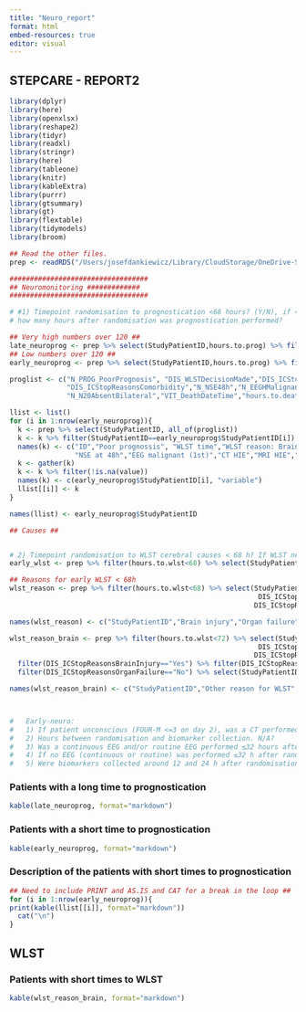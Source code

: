 ```yaml
---
title: "Neuro_report"
format: html
embed-resources: true
editor: visual
---
```


## STEPCARE - REPORT2

```r
library(dplyr)
library(here)
library(openxlsx)
library(reshape2)
library(tidyr)
library(readxl)
library(stringr)
library(here)
library(tableone)
library(knitr)
library(kableExtra)
library(purrr)
library(gtsummary)
library(gt)
library(flextable)
library(tidymodels)
library(broom)

## Read the other files. 
prep <- readRDS("/Users/josefdankiewicz/Library/CloudStorage/OneDrive-SharedLibraries-LundUniversity/cardiacarrest - Documents/STEPCARE/data/RDS/prep.rds")
```


```r
##################################
## Neuromonitoring #############
##################################

# #1) Timepoint randomisation to prognostication <68 hours? (Y/N), if <68 h, 
# how many hours after randomisation was prognostication performed?

## Very high numbers over 120 ##
late_neuroprog <- prep %>% select(StudyPatientID,hours.to.prog) %>% filter(hours.to.prog>120)
## Low numbers over 120 ##
early_neuroprog <- prep %>% select(StudyPatientID,hours.to.prog) %>% filter(hours.to.prog<68)

proglist <- c("N_PROG_PoorPrognosis", "DIS_WLSTDecisionMade","DIS_ICStopReasonsBrainInjury","DIS_ICStopReasonsOrganFailure",
              "DIS_ICStopReasonsComorbidity","N_NSE48h","N_EEGHMalignant1st","N_CT_HIE1st","N_MRI_HIE1st",
              "N_N20AbsentBilateral","VIT_DeathDateTime","hours.to.death")

llist <- list()
for (i in 1:nrow(early_neuroprog)){
  k <- prep %>% select(StudyPatientID, all_of(proglist))
  k <- k %>% filter(StudyPatientID==early_neuroprog$StudyPatientID[i])
  names(k) <- c("ID","Poor prognossis", "WLST time","WLST reason: Brain","WLST reason: Organ Failure","WLST reason: Comorbidity",
                "NSE at 48h","EEG malignant (1st)","CT HIE","MRI HIE","N20 Absent", "Time of death", "Hours to death")
  k <- gather(k)
  k <- k %>% filter(!is.na(value))
  names(k) <- c(early_neuroprog$StudyPatientID[i], "variable")
  llist[[i]] <- k
}

names(llist) <- early_neuroprog$StudyPatientID

## Causes ##  


# 2) Timepoint randomisation to WLST cerebral causes < 68 h? If WLST neuro <68h, were there other causes for WLST such as ethical? 
early_wlst <- prep %>% filter(hours.to.wlst<68) %>% select(StudyPatientID,hours.to.wlst)

## Reasons for early WLST < 68h
wlst_reason <- prep %>% filter(hours.to.wlst<68) %>% select(StudyPatientID, DIS_ICStopReasonsBrainInjury,
                                                             DIS_ICStopReasonsOrganFailure, DIS_ICStopReasonsComorbidity,
                                                            DIS_ICStopReasonsOther,DIS_ICStopReasonsOtherSpecify)

names(wlst_reason) <- c("StudyPatientID","Brain injury","Organ failure","Comorbidity","Other","Other:Spec")

wlst_reason_brain <- prep %>% filter(hours.to.wlst<72) %>% select(StudyPatientID, DIS_ICStopReasonsBrainInjury,
                                                             DIS_ICStopReasonsOrganFailure, DIS_ICStopReasonsComorbidity,
                                                            DIS_ICStopReasonsOther,DIS_ICStopReasonsOtherSpecify,location_name) %>%
  filter(DIS_ICStopReasonsBrainInjury=="Yes") %>% filter(DIS_ICStopReasonsComorbidity=="No") %>% 
  filter(DIS_ICStopReasonsOrganFailure=="No") %>% select(StudyPatientID,DIS_ICStopReasonsOther,DIS_ICStopReasonsOtherSpecify,location_name)

names(wlst_reason_brain) <- c("StudyPatientID","Other reason for WLST","Other_Specify","Hospital")



#   Early-neuro:
#   1) If patient unconscious (FOUR-M <=3 on day 2), was a CT performed ≥20 h after randomisation?
#   2) Hours between randomisation and biomarker collection. N/A?
#   3) Was a continuous EEG and/or routine EEG performed ≤32 hours after randomisation?
#   4) If no EEG (continuous or routine) was performed ≤32 h after randomisation, was any EEG performed after this timepoint? If so, how many hours after randomisation?
#   5) Were biomarkers collected around 12 and 24 h after randomisation? Hours from randomisation to collection of 1st, 2nd, 3rd and 4th samples. 
```

### Patients with a long time to prognostication
```r
kable(late_neuroprog, format="markdown")
```
### Patients with a short time to prognostication
```r
kable(early_neuroprog, format="markdown")
```
### Description of the patients with short times to prognostication
```r
## Need to include PRINT and AS.IS and CAT for a break in the loop ##
for (i in 1:nrow(early_neuroprog)){
print(kable(llist[[i]], format="markdown"))
  cat("\n")
}
```
## WLST
### Patients with short times to WLST
```r
kable(wlst_reason_brain, format="markdown")
```



